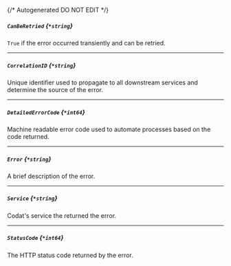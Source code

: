 {/* Autogenerated DO NOT EDIT  */}
##### `CanBeRetried` *{`*string`}*
`True` if the error occurred transiently and can be retried.

---
##### `CorrelationID` *{`*string`}*
Unique identifier used to propagate to all downstream services and determine the source of the error.

---
##### `DetailedErrorCode` *{`*int64`}*
Machine readable error code used to automate processes based on the code returned.

---
##### `Error` *{`*string`}*
A brief description of the error.

---
##### `Service` *{`*string`}*
Codat's service the returned the error.

---
##### `StatusCode` *{`*int64`}*
The HTTP status code returned by the error.


